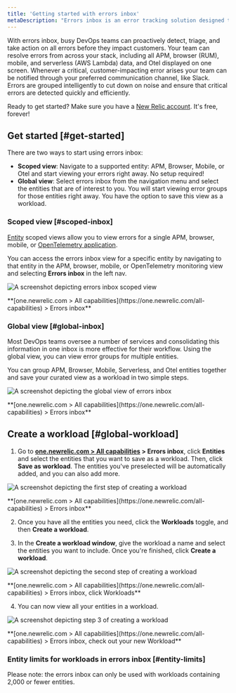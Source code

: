 ```yaml
---
title: 'Getting started with errors inbox'
metaDescription: "Errors inbox is an error tracking solution designed to give you the tools to proactively detect, triage, and resolve errors across your full application stack."
---
```






With errors inbox, busy DevOps teams can proactively detect, triage, and take action on all errors before they impact customers. Your team can resolve errors from across your stack, including all APM, browser (RUM), mobile, and serverless (AWS Lambda) data, and Otel displayed on one screen. Whenever a critical, customer-impacting error arises your team can be notified through your preferred communication channel, like Slack. Errors are grouped intelligently to cut down on noise and ensure that critical errors are detected quickly and efficiently.

Ready to get started? Make sure you have a [New Relic account](https://newrelic.com/signup). It's free, forever!

## Get started [#get-started]

There are two ways to start using errors inbox: 

* **Scoped view**: Navigate to a supported entity: APM, Browser, Mobile, or Otel and start viewing your errors right away. No setup required! 
* **Global view**: Select errors inbox from the navigation menu and select the entities that are of interest to you. You will start viewing error groups for those entities right away. You have the option to save this view as a workload.

### Scoped view [#scoped-inbox]

[Entity](/docs/new-relic-solutions/new-relic-one/core-concepts/what-entity-new-relic) scoped views allow you to view errors for a single APM, browser, mobile, or
[OpenTelemetry application](/docs/more-integrations/open-source-telemetry-integrations/opentelemetry/opentelemetry-introduction/#benefits). 

You can access the errors inbox view for a specific entity by navigating to that entity in the APM, browser, mobile, or OpenTelemetry monitoring view and selecting **Errors inbox** in the left nav.

<img
  title="Scoped view "
  alt="A screenshot depicting errors inbox scoped view"
  src={errorsinboxScopedView}
/>

<figcaption>**[one.newrelic.com > All capabilities](https://one.newrelic.com/all-capabilities) > Errors inbox** </figcaption>

### Global view [#global-inbox]

Most DevOps teams oversee a number of services and consolidating this information in one inbox is more effective for their workflow. Using the global view, you can view error groups for multiple entities.

You can group APM, Browser, Mobile, Serverless, and Otel entities together and save your curated view as a workload in two simple steps.

<img
  title="Global view"
  alt="A screenshot depicting the global view of errors inbox"
  src={errorsinboxGlobalView}
/>

<figcaption>**[one.newrelic.com > All capabilities](https://one.newrelic.com/all-capabilities) > Errors inbox** </figcaption>

## Create a workload [#global-workload]
  
1. Go to **[one.newrelic.com > All capabilities](https://one.newrelic.com/all-capabilities) > Errors inbox**, click **Entities** and select the entities that you want to save as a workload. Then, click **Save as workload**. 
  The entities you've preselected will be automatically added, and you can also add more.

  <img
    title="Errors inbox for Entities"
    alt="A screenshot depicting the first step of creating a workload"
    src={errorsinboxCreateaWorkloadStep1}
  />

  <figcaption>**[one.newrelic.com > All capabilities](https://one.newrelic.com/all-capabilities) > Errors inbox** </figcaption>

2. Once you have all the entities you need, click the **Workloads** toggle, and then **Create a workload**. 

3. In the **Create a workload window**, give the workload a name and select the entities you want to include. Once you're finished, click **Create a workload**.

  <img
    title="Errors inbox for Workloads"
    alt="A screenshot depicting the second step of creating a workload"
    src={errorsinboxCreateaWorkloadStep2}
  />

  <figcaption>**[one.newrelic.com > All capabilities](https://one.newrelic.com/all-capabilities) > Errors inbox, click Workloads** </figcaption>

4. You can now view all your entities in a workload.

<img
  title="Your new workload"
  alt="A screenshot depicting step 3 of creating a workload"
  src={errorsinboxCreateaWorkloadStep3}
/>

<figcaption>**[one.newrelic.com > All capabilities](https://one.newrelic.com/all-capabilities) > Errors inbox, check out your new Workload** </figcaption>

### Entity limits for workloads in errors inbox [#entity-limits] 

Please note: the errors inbox can only be used with workloads containing 2,000 or fewer entities. 
